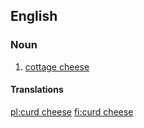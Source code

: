 ==English==

===Noun===
{{en-noun|head=[[curd]] [[cheese]]|curd cheeses}}

# [[cottage cheese]]

====Translations====
{{trans-see|cottage cheese}}

[[pl:curd cheese]]
[[fi:curd cheese]]